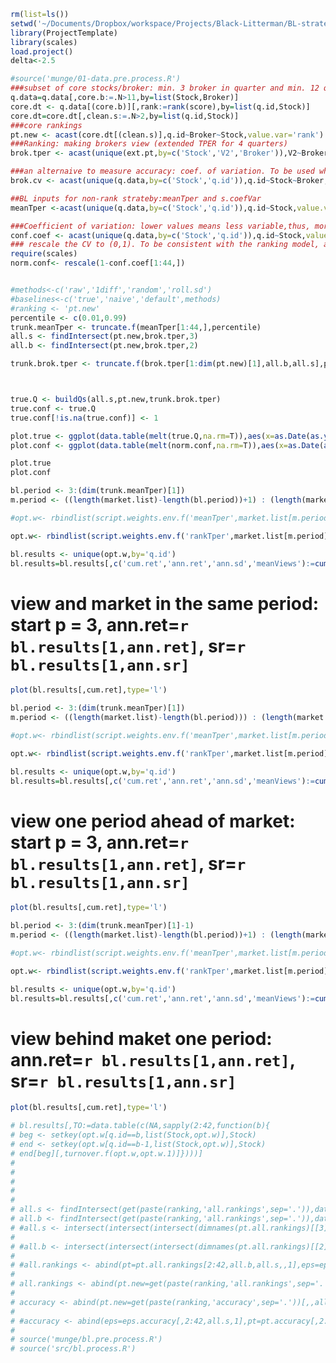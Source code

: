 ```r
rm(list=ls())
setwd('~/Documents/Dropbox/workspace/Projects/Black-Litterman/BL-strategies/')
library(ProjectTemplate)
library(scales)
load.project()
delta<-2.5
```

``` r

#source('munge/01-data.pre.process.R')
###subset of core stocks/broker: min. 3 broker in quarter and min. 12 quarters of coverage 
q.data=q.data[,core.b:=.N>11,by=list(Stock,Broker)]
core.dt <- q.data[(core.b)][,rank:=rank(score),by=list(q.id,Stock)]
core.dt=core.dt[,clean.s:=.N>2,by=list(q.id,Stock)]
###core rankings
pt.new <- acast(core.dt[(clean.s)],q.id~Broker~Stock,value.var='rank')
###Ranking: making brokers view (extended TPER for 4 quarters)
brok.tper <- acast(unique(ext.pt,by=c('Stock','V2','Broker')),V2~Broker~Stock,value.var='b.view')

###an alternaive to measure accuracy: coef. of variation. To be used when compareing with non ranking methods
brok.cv <- acast(unique(q.data,by=c('Stock','q.id')),q.id~Stock~Broker,value.var='b.coefVar')

##BL inputs for non-rank strateby:meanTper and s.coefVar
meanTper <-acast(unique(q.data,by=c('Stock','q.id')),q.id~Stock,value.var='meanTper')

###Coefficient of variation: lower values means less variable,thus, more confidence. The higher the CV, the greater the dispersion in the variable [http://www.ats.ucla.edu/stat/mult_pkg/faq/general/coefficient_of_variation.htm]
conf.coef <- acast(unique(q.data,by=c('Stock','q.id')),q.id~Stock,value.var='s.coefVar')
### rescale the CV to (0,1). To be consistent with the ranking model, also scale the CV so that if CV=0, don't trust and if CV=1 trust
require(scales)
norm.conf<- rescale(1-conf.coef[1:44,])


#methods<-c('raw','1diff','random','roll.sd')
#baselines<-c('true','naive','default',methods)
#ranking <- 'pt.new'
percentile <- c(0.01,0.99)
trunk.meanTper <- truncate.f(meanTper[1:44,],percentile)
all.s <- findIntersect(pt.new,brok.tper,3)
all.b <- findIntersect(pt.new,brok.tper,2)

trunk.brok.tper <- truncate.f(brok.tper[1:dim(pt.new)[1],all.b,all.s],percentile)



true.Q <- buildQs(all.s,pt.new,trunk.brok.tper)
true.conf <- true.Q
true.conf[!is.na(true.conf)] <- 1

plot.true <- ggplot(data.table(melt(true.Q,na.rm=T)),aes(x=as.Date(as.yearqtr(Var1)),y=value,group=Var1))+geom_boxplot()+theme_bw()
plot.conf <- ggplot(data.table(melt(norm.conf,na.rm=T)),aes(x=as.Date(as.yearqtr(Var1)),y=value,group=Var1))+geom_boxplot()
```
``` r
plot.true
plot.conf
```

```r
bl.period <- 3:(dim(trunk.meanTper)[1])
m.period <- ((length(market.list)-length(bl.period))+1) : (length(market.list))

#opt.w<- rbindlist(script.weights.env.f('meanTper',market.list[m.period],trunk.meanTper[bl.period,],norm.conf[bl.period,],0.02,2.5))

opt.w<- rbindlist(script.weights.env.f('rankTper',market.list[m.period],true.Q[bl.period,],true.conf[bl.period,],0.02,2.5))

bl.results <- unique(opt.w,by='q.id')
bl.results=bl.results[,c('cum.ret','ann.ret','ann.sd','meanViews'):=cum.ret.f(port.ret,n.views)][,ann.sr:=ann.ret/ann.sd]
```
# view and market in the same period: start p = 3, ann.ret=`r bl.results[1,ann.ret]`, sr=`r bl.results[1,ann.sr]`
```r
plot(bl.results[,cum.ret],type='l')
```


```r
bl.period <- 3:(dim(trunk.meanTper)[1])
m.period <- ((length(market.list)-length(bl.period))) : (length(market.list)-1)

#opt.w<- rbindlist(script.weights.env.f('meanTper',market.list[m.period],trunk.meanTper[bl.period,],norm.conf[bl.period,],0.02,2.5))

opt.w<- rbindlist(script.weights.env.f('rankTper',market.list[m.period],true.Q[bl.period,],true.conf[bl.period,],0.02,2.5))

bl.results <- unique(opt.w,by='q.id')
bl.results=bl.results[,c('cum.ret','ann.ret','ann.sd','meanViews'):=cum.ret.f(port.ret,n.views)][,ann.sr:=ann.ret/ann.sd]
```
# view one period ahead of market: start p = 3, ann.ret=`r bl.results[1,ann.ret]`, sr=`r bl.results[1,ann.sr]`
```r
plot(bl.results[,cum.ret],type='l')
```

```r
bl.period <- 3:(dim(trunk.meanTper)[1]-1)
m.period <- ((length(market.list)-length(bl.period))+1) : (length(market.list))

#opt.w<- rbindlist(script.weights.env.f('meanTper',market.list[m.period],trunk.meanTper[bl.period,],norm.conf[bl.period,],0.02,2.5))

opt.w<- rbindlist(script.weights.env.f('rankTper',market.list[m.period],true.Q[bl.period,],true.conf[bl.period,],0.02,2.5))

bl.results <- unique(opt.w,by='q.id')
bl.results=bl.results[,c('cum.ret','ann.ret','ann.sd','meanViews'):=cum.ret.f(port.ret,n.views)][,ann.sr:=ann.ret/ann.sd]
```
# view behind maket one period: ann.ret=`r bl.results[1,ann.ret]`, sr=`r bl.results[1,ann.sr]`
```r
plot(bl.results[,cum.ret],type='l')
```

```r
# bl.results[,TO:=data.table(c(NA,sapply(2:42,function(b){
# beg <- setkey(opt.w[q.id==b,list(Stock,opt.w)],Stock)
# end <- setkey(opt.w[q.id==b-1,list(Stock,opt.w)],Stock)
# end[beg][,turnover.f(opt.w,opt.w.1)]})))]
# 
# 
# 
# 
# 
# all.s <- findIntersect(get(paste(ranking,'all.rankings',sep='.')),data,3)
# all.b <- findIntersect(get(paste(ranking,'all.rankings',sep='.')),data,2)
# #all.s <- intersect(intersect(intersect(dimnames(pt.all.rankings)[[3]],dimnames(eps.all.rankings)[[3]]),dimnames(data)[[3]]),dimnames(eps.all.rankings)[[3]])
# 
# #all.b <- intersect(intersect(intersect(dimnames(pt.all.rankings)[[2]],dimnames(eps.all.rankings)[[2]]),dimnames(data)[[2]]),dimnames(eps.all.rankings)[[2]])
# 
# #all.rankings <- abind(pt=pt.all.rankings[2:42,all.b,all.s,,1],eps=eps.all.rankings[,all.b,all.s,,1],along=5)
# 
# all.rankings <- abind(pt.new=get(paste(ranking,'all.rankings',sep='.'))[,all.b,all.s,,1],along=5)
# 
# accuracy <- abind(pt.new=get(paste(ranking,'accuracy',sep='.'))[,,all.s,1],along=4)
# 
# #accuracy <- abind(eps=eps.accuracy[,2:42,all.s,1],pt=pt.accuracy[,2:42,all.s,1],eps=eps.accuracy[,,all.s,1],along=4)
# 
# source('munge/bl.pre.process.R')
# source('src/bl.process.R')
```